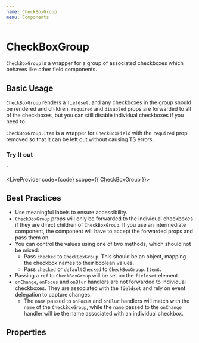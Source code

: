 ```yaml
---
name: CheckBoxGroup
menu: Components
---
```



# CheckBoxGroup

`CheckBoxGroup` is a wrapper for a group of associated checkboxes which behaves like other field components.

## Basic Usage

`CheckBoxGroup` renders a `fieldset`, and any checkboxes in the group should be rendered and children.
`required` and `disabled` props are forwarded to all of the checkboxes, but you can still disable individual checkboxes if you need to.

`CheckBoxGroup.Item` is a wrapper for `CheckBoxField` with the `required` prop removed so that it can be left out without causing TS errors.

### Try It out

<CheckBoxGroup name="checkboxes" label="A CheckBox Group">
  <CheckBoxGroup.Item name="opt1" label="Option 1" />
  <CheckBoxGroup.Item name="opt2" label="Option 2" />
  <CheckBoxGroup.Item name="opt3" label="Option 3" />
</CheckBoxGroup>
`

<LiveProvider code={code} scope={{ CheckBoxGroup }}>
  <LiveEditor style={livePreviewStyle} />
  <LiveError />
  <LivePreview />
</LiveProvider>

## Best Practices

- Use meaningful labels to ensure accessibility.
- `CheckBoxGroup` props will only be forwarded to the individual checkboxes if they are direct children of `CheckBoxGroup`.
If you use an intermediate component, the component will have to accept the forwarded props and pass them on.
- You can control the values using one of two methods, which should not be mixed:
  - Pass `checked` to `CheckBoxGroup`. This should be an object, mapping the checkbox names to their boolean values.
  - Pass `checked` or `defaultChecked` to `CheckBoxGroup.Item`s.
- Passing a `ref` to `CheckBoxGroup` will be set on the `fieldset` element.
- `onChange`, `onFocus` and `onBlur` handlers are not forwarded to individual checkboxes. They are associated with the `fieldset` and rely on event delegation to capture changes.
  - The `name` passed to `onFocus` and `onBlur` handlers will match with the `name` of the `CheckBoxGroup`, while the `name` passed to the `onChange` handler will be the name associated with an individual checkbox.

## Properties

<PropsTable of={CheckBoxGroup} />
